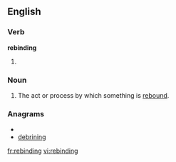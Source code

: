 ==English==

===Verb===
'''rebinding'''

# {{third-person singular of|[[rebind]]}}

===Noun===
{{en-noun}}

# The act or process by which something is [[rebind|rebound]].

===Anagrams===
* {{alphagram|bdegiinnr}}
* [[debrining#English|debrining]]

[[fr:rebinding]]
[[vi:rebinding]]